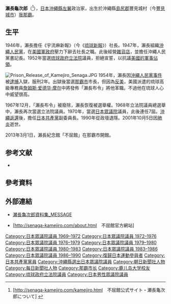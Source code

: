 {{Infobox Officeholder
|name = 瀨長 龜次郎
|image = 
|imagesize = 250px
|caption = 
|country = 
|order = 
|office2     = {{JPN}}[[眾議院_(日本)|眾議院]]議員
|term_start2  = 1970年11月16日
|term_end2  = 1990年1月24日
|predecessor2 = 新設選區
|successor2   = 
|constituency2= {{link-ja|沖繩縣全縣區|沖縄県全県区}}
|office3             = 第16任[[那霸市|那霸市]]市長
|term_start3         = 1957年1月
|term_end3          = 1957年11月
|predecessor3      = [[當間重剛|當間重剛]]
|successor3        = 東江誠忠（臨）
|office4         = [[File:Flag_of_US_Occupied_Ryukyu_Islands.svg|25px]][[琉球政府|琉球政府]][[立法院_(琉球政府)|立法院]]議員
|term_start4       = 1968年11月11日
|term_end4         = 1970年11月
|predecessor4      = 友寄喜弘
|successor4        = 上江洲安健（補選）
|constituency4 = 第21区
|term_start5       = 1952年3月3日
|term_end5        = 1954年
|predecessor5      = 新設選區
|successor5        = 真榮田世勳（補選）
|constituency5 = {{Plainlist|
* 第5区（1952-1954）
* 第18区（1954）}}
|birth_date = {{Birth date|1907|6|10}}
|birth_place = {{EOJ}}[[沖繩縣|沖繩縣]]豐見城間切<br>（現[[豐見城市|豐見城市]]）
|death_date ={{Death date and age|2001|10|5|1907|6|10}}
|death_place = 
|alma_mater = 第七高等学校放校（現[[鹿兒島大學|鹿兒島大學]]）肄業
|profession = 
|spouse =瀨長文 
|parents=
|children=
|relatives=瀨長美佐雄（孫） 
|party = （[[沖繩人民黨|沖繩人民黨]]→）<br/>[[日本共產黨|日本共產黨]]
|website=
}}
{{japanese|japanese=瀬長 亀次郎|kana=せなが かめじろう|romaji=Senaga Kamejirō}} 
'''瀨長龜次郎'''（{{bd|1907年|6月10日|2001年|10月5日|catIdx=Senaga Kamejirō}}<ref>[http://senaga-kamejiro.com/kamejiro.html　不屈館公式サイト・瀬長亀次郎について] {{webarchive|url=https://web.archive.org/web/20151107034912/http://senaga-kamejiro.com/kamejiro.html |date=2015-11-07 }}</ref>），[[日本|日本]][[沖繩縣|沖繩縣]][[左翼|左翼]]政治家，出生於沖繩縣[[島尻郡|島尻郡]]豐見城村（今[[豐見城市|豐見城市]]）[[我那霸|我那霸]]。

==生平==
1946年，瀨長擔任《宇流麻新報》（今《[[琉球新報|琉球新報]]》）社長。1947年，瀨長組織[[沖繩人民黨|沖繩人民黨]]，在[[美國|美國]][[軍政府|軍政府]]壓力下辭去社長之職。此後經營[[雜貨店|雜貨店]]，並擔任沖繩人民黨書記長。1952年當選[[琉球政府|琉球政府]][[立法院_(琉球政府)|立法院]]議員，拒絕宣誓，以抗議[[美國治理琉球時期|美國的軍事佔領]]。

[[File:Prison_Release_of_Kamejiro_Senaga.JPG|thumb]]
1954年，瀨長因[[沖繩人民黨事件|沖繩人民黨事件]]被[[逮捕|逮捕]]入獄，服刑2年。出獄後當選[[那霸市|那霸市]]市長，但因為[[反美|反美]]，美國派遣的琉球高級專務員[[詹姆斯·爱德华·摩尔|詹姆斯·爱德华·摩尔]]中將發佈「瀨長布令」將他革職。不過他在琉球人心中威望很高。

1967年12月，「瀨長布令」被廢除，瀨長恢復被選舉權。1968年立法院議員總選舉中，瀨長再次當選立法院議員。1970年，當選[[日本眾議院|日本眾議院]]議員，此後連任7屆。[[沖繩返還|沖繩返還]]後，擔任[[日本共產黨|日本共產黨]]副委員長。1990年從政壇退隱。2001年10月5日因[[肺炎|肺炎]]逝世。

2013年3月1日，瀨長紀念館「不屈館」在那霸市開館。

== 参考文献 ==
* {{PDFlink|[http://www.gikai.city.naha.okinawa.jp/pdf/history/vol_1.pdf 『那覇市議会史』第1巻通史編「那覇市議会の歩み」]}}
==參考資料==
{{Reflist}}

==外部連結==
*{{ja}} [https://web.archive.org/web/20150519034532/http://www.kamejirou.com/ 瀬長亀次郎資料集_MESSAGE]
*{{ja}} [http://senaga-kamejiro.com/about.html　不屈館官方網站] {{Wayback|url=http://senaga-kamejiro.com/about.html |date=20150518100905 }}


{{Authority control}}
{{DEFAULTSORT:Senaga Kamejirō}}
[[Category:日本眾議院議員_1969–1972|Category:日本眾議院議員 1969–1972]]
[[Category:日本眾議院議員_1972–1976|Category:日本眾議院議員 1972–1976]]
[[Category:日本眾議院議員_1976–1979|Category:日本眾議院議員 1976–1979]]
[[Category:日本眾議院議員_1979–1980|Category:日本眾議院議員 1979–1980]]
[[Category:日本眾議院議員_1980–1983|Category:日本眾議院議員 1980–1983]]
[[Category:日本眾議院議員_1983–1986|Category:日本眾議院議員 1983–1986]]
[[Category:日本眾議院議員_1986–1990|Category:日本眾議院議員 1986–1990]]
[[Category:復歸日本運動參與者|Category:復歸日本運動參與者]]
[[Category:日本共產黨黨員|Category:日本共產黨黨員]]
[[Category:沖繩縣選出日本眾議院議員|Category:沖繩縣選出日本眾議院議員]]
[[Category:朝日新聞社人物|Category:朝日新聞社人物]]
[[Category:每日新聞社人物|Category:每日新聞社人物]]
[[Category:那霸市长|Category:那霸市长]]
[[Category:鹿儿岛大学校友|Category:鹿儿岛大学校友]]
[[Category:琉球政府立法院議員|Category:琉球政府立法院議員]]
[[Category:日本男性眾議院議員|Category:日本男性眾議院議員]]
